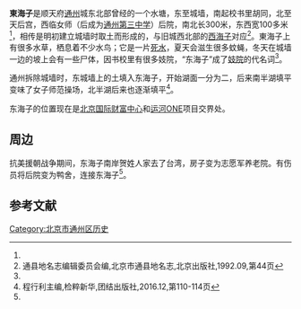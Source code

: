 {{coord|39.912289|N|116.665481|E|type:landmark|display=title}}
{{CSS image crop
|Image = Middle of Tongzhou District, Beijing - satellite image (1967-09-20).jpg
|bSize = 3241
|cWidth = 200
|cHeight = 200
|oTop = 760
|oLeft = 2080
|Description = 1967年拍摄的卫星照片，可见东海子南部已经填平，北部还保留水面。
}}
'''東海子'''是顺天府[[通州_(北京)|通州]]城东北部曾经的一个水塘，东至城墙，南起校书里胡同，北至天后宫，西临女师（后成为[[通州第三中学|通州第三中学]]）后院，南北长300米，东西宽100多米<ref name="检粹新华" />，相传是明初建立城墙时取土而形成的，与旧城西北部的[[西海子公园|西海子]]对应<ref name="北京市通县地名志">通县地名志编辑委员会编,北京市通县地名志,北京出版社,1992.09,第44页</ref>。東海子上有很多水草，栖息着不少水鸟；它是一片[[死水|死水]]，夏天会滋生很多蚊蝇，冬天在城墙一边的坡上会有一些尸体，因书校里有很多妓院，“东海子”成了[[妓院|妓院]]的代名词<ref name="检粹新华" />。

通州拆除城墙时，东城墙上的土填入东海子，开始湖面一分为二，后来南半湖填平变味了女子师范操场，北半湖后来也逐渐填平<ref name="检粹新华">程行利主编,检粹新华,团结出版社,2016.12,第110-114页</ref>。

东海子的位置现在是[[北京国际财富中心|北京国际财富中心]]和[[运河ONE|运河ONE]]项目交界处。

==周边==
抗美援朝战争期间，东海子南岸贺姓人家去了台湾，房子变为志愿军养老院。有伤员将后院变为鸭舍，连接东海子<ref name="检粹新华" />。

==参考文献==
{{reflist}}

{{通州城池圖}}
[[Category:北京市通州区历史|Category:北京市通州区历史]]